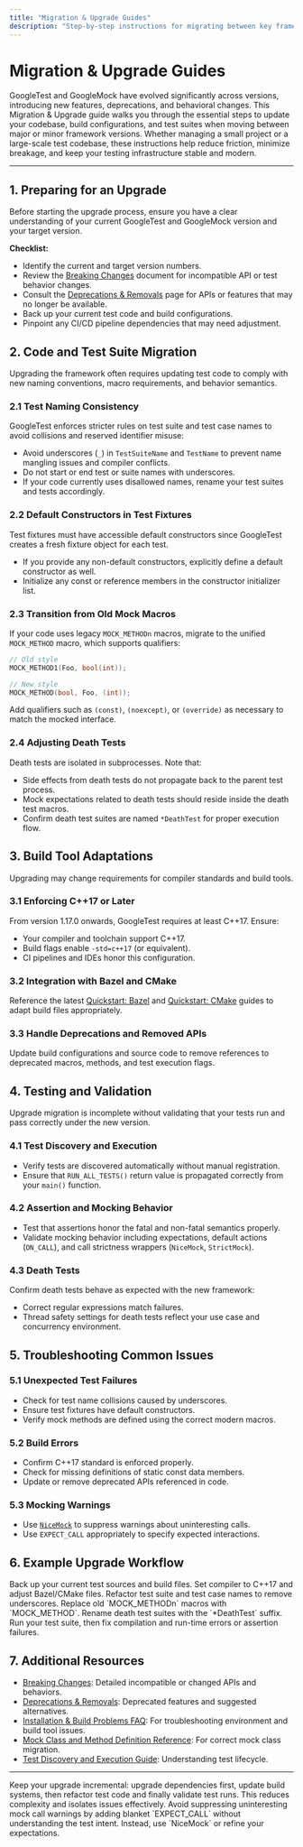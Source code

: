 ```yaml
---
title: "Migration & Upgrade Guides"
description: "Step-by-step instructions for migrating between key framework versions, including code updates, configuration changes, and build tool adjustments. Eases transition for both small and large codebases."
---
```


# Migration & Upgrade Guides

GoogleTest and GoogleMock have evolved significantly across versions, introducing new features, deprecations, and behavioral changes. This Migration & Upgrade guide walks you through the essential steps to update your codebase, build configurations, and test suites when moving between major or minor framework versions. Whether managing a small project or a large-scale test codebase, these instructions help reduce friction, minimize breakage, and keep your testing infrastructure stable and modern.

---

## 1. Preparing for an Upgrade

Before starting the upgrade process, ensure you have a clear understanding of your current GoogleTest and GoogleMock version and your target version.

**Checklist:**

- Identify the current and target version numbers.
- Review the [Breaking Changes](./breaking-changes) document for incompatible API or test behavior changes.
- Consult the [Deprecations & Removals](./deprecations) page for APIs or features that may no longer be available.
- Back up your current test code and build configurations.
- Pinpoint any CI/CD pipeline dependencies that may need adjustment.

## 2. Code and Test Suite Migration

Upgrading the framework often requires updating test code to comply with new naming conventions, macro requirements, and behavior semantics.

### 2.1 Test Naming Consistency

GoogleTest enforces stricter rules on test suite and test case names to avoid collisions and reserved identifier misuse:

- Avoid underscores (`_`) in `TestSuiteName` and `TestName` to prevent name mangling issues and compiler conflicts.
- Do not start or end test or suite names with underscores.
- If your code currently uses disallowed names, rename your test suites and tests accordingly.

### 2.2 Default Constructors in Test Fixtures

Test fixtures must have accessible default constructors since GoogleTest creates a fresh fixture object for each test.

- If you provide any non-default constructors, explicitly define a default constructor as well.
- Initialize any const or reference members in the constructor initializer list.

### 2.3 Transition from Old Mock Macros

If your code uses legacy `MOCK_METHODn` macros, migrate to the unified `MOCK_METHOD` macro, which supports qualifiers:

```cpp
// Old style
MOCK_METHOD1(Foo, bool(int));

// New style
MOCK_METHOD(bool, Foo, (int));
```

Add qualifiers such as `(const)`, `(noexcept)`, or `(override)` as necessary to match the mocked interface.

### 2.4 Adjusting Death Tests

Death tests are isolated in subprocesses. Note that:

- Side effects from death tests do not propagate back to the parent test process.
- Mock expectations related to death tests should reside inside the death test macros.
- Confirm death test suites are named `*DeathTest` for proper execution flow.

## 3. Build Tool Adaptations

Upgrading may change requirements for compiler standards and build tools.

### 3.1 Enforcing C++17 or Later

From version 1.17.0 onwards, GoogleTest requires at least C++17. Ensure:

- Your compiler and toolchain support C++17.
- Build flags enable `-std=c++17` (or equivalent).
- CI pipelines and IDEs honor this configuration.

### 3.2 Integration with Bazel and CMake

Reference the latest [Quickstart: Bazel](../getting-started/prerequisites-installation/installation-bazel) and [Quickstart: CMake](../getting-started/prerequisites-installation/installation-cmake) guides to adapt build files appropriately.

### 3.3 Handle Deprecations and Removed APIs

Update build configurations and source code to remove references to deprecated macros, methods, and test execution flags.

## 4. Testing and Validation

Upgrade migration is incomplete without validating that your tests run and pass correctly under the new version.

### 4.1 Test Discovery and Execution

- Verify tests are discovered automatically without manual registration.
- Ensure that `RUN_ALL_TESTS()` return value is propagated correctly from your `main()` function.

### 4.2 Assertion and Mocking Behavior

- Test that assertions honor the fatal and non-fatal semantics properly.
- Validate mocking behavior including expectations, default actions (`ON_CALL`), and call strictness wrappers (`NiceMock`, `StrictMock`).

### 4.3 Death Tests

Confirm death tests behave as expected with the new framework:

- Correct regular expressions match failures.
- Thread safety settings for death tests reflect your use case and concurrency environment.

## 5. Troubleshooting Common Issues

### 5.1 Unexpected Test Failures

- Check for test name collisions caused by underscores.
- Ensure test fixtures have default constructors.
- Verify mock methods are defined using the correct modern macros.

### 5.2 Build Errors

- Confirm C++17 standard is enforced properly.
- Check for missing definitions of static const data members.
- Update or remove deprecated APIs referenced in code.

### 5.3 Mocking Warnings

- Use [`NiceMock`](../guides/real-world-mocking/strictness-modes) to suppress warnings about uninteresting calls.
- Use `EXPECT_CALL` appropriately to specify expected interactions.

## 6. Example Upgrade Workflow

<Steps>
<Step title="Backup">
Back up your current test sources and build files.
</Step>
<Step title="Update Build Configurations">
Set compiler to C++17 and adjust Bazel/CMake files.
</Step>
<Step title="Rename Tests">
Refactor test suite and test case names to remove underscores.
</Step>
<Step title="Adjust Mock Macros">
Replace old `MOCK_METHODn` macros with `MOCK_METHOD`.
</Step>
<Step title="Verify Death Test Suites">
Rename death test suites with the `*DeathTest` suffix.
</Step>
<Step title="Run Tests and Fix Failures">
Run your test suite, then fix compilation and run-time errors or assertion failures.
</Step>
</Steps>

## 7. Additional Resources

- [Breaking Changes](./breaking-changes): Detailed incompatible or changed APIs and behaviors.
- [Deprecations & Removals](./deprecations): Deprecated features and suggested alternatives.
- [Installation & Build Problems FAQ](../faq/common-issues/installation-build-problems): For troubleshooting environment and build tool issues.
- [Mock Class and Method Definition Reference](../api-reference/googlemock-apis/mock-class-and-method-definition): For correct mock class migration.
- [Test Discovery and Execution Guide](../getting-started/first-test-setup/test-discovery-execution): Understanding test lifecycle.

---

<Tip>
Keep your upgrade incremental: upgrade dependencies first, update build systems, then refactor test code and finally validate test runs. This reduces complexity and isolates issues effectively.
</Tip>

<Warning>
Avoid suppressing uninteresting mock call warnings by adding blanket `EXPECT_CALL` without understanding the test intent. Instead, use `NiceMock` or refine your expectations.
</Warning>